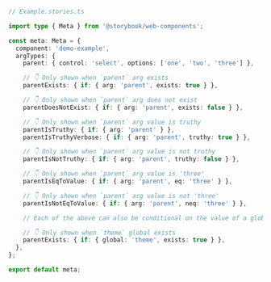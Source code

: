 ```ts
// Example.stories.ts

import type { Meta } from '@storybook/web-components';

const meta: Meta = {
  component: 'demo-example',
  argTypes: {
    parent: { control: 'select', options: ['one', 'two', 'three'] },

    // 👇 Only shown when `parent` arg exists
    parentExists: { if: { arg: 'parent', exists: true } },

    // 👇 Only shown when `parent` arg does not exist
    parentDoesNotExist: { if: { arg: 'parent', exists: false } },

    // 👇 Only shown when `parent` arg value is truthy
    parentIsTruthy: { if: { arg: 'parent' } },
    parentIsTruthyVerbose: { if: { arg: 'parent', truthy: true } },

    // 👇 Only shown when `parent` arg value is not truthy
    parentIsNotTruthy: { if: { arg: 'parent', truthy: false } },

    // 👇 Only shown when `parent` arg value is 'three'
    parentIsEqToValue: { if: { arg: 'parent', eq: 'three' } },

    // 👇 Only shown when `parent` arg value is not 'three'
    parentIsNotEqToValue: { if: { arg: 'parent', neq: 'three' } },

    // Each of the above can also be conditional on the value of a globalType, e.g.:

    // 👇 Only shown when `theme` global exists
    parentExists: { if: { global: 'theme', exists: true } },
  },
};

export default meta;
```
